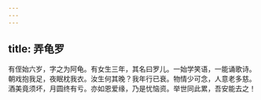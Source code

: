 ```yaml
---
---
---
```

title: 弄龟罗
---



有侄始六岁，字之为阿龟。有女生三年，其名曰罗儿。一始学笑语，一能诵歌诗。朝戏抱我足，夜眠枕我衣。汝生何其晚？我年行已衰。物情少可念，人意老多慈。酒美竟须坏，月圆终有亏。亦如恩爱缘，乃是忧恼资。举世同此累，吾安能去之！